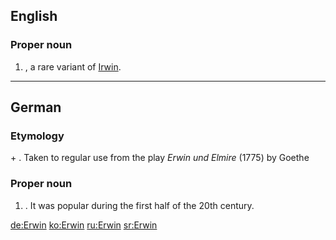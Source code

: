 ==English==

===Proper noun===
{{en-proper noun}}

# {{given name|male}}, a rare variant of [[Irwin]].

----

==German==

===Etymology===
{{OHG.|de}} {{term|heri||army|lang=goh}} + {{term|wini||friend|lang=goh}}. Taken to regular use from the play ''Erwin und Elmire'' (1775) by Goethe

===Proper noun===
{{infl|de|proper noun}}

# {{given name|male||de:}} . It was popular during the first half of the 20th century.

[[de:Erwin]]
[[ko:Erwin]]
[[ru:Erwin]]
[[sr:Erwin]]